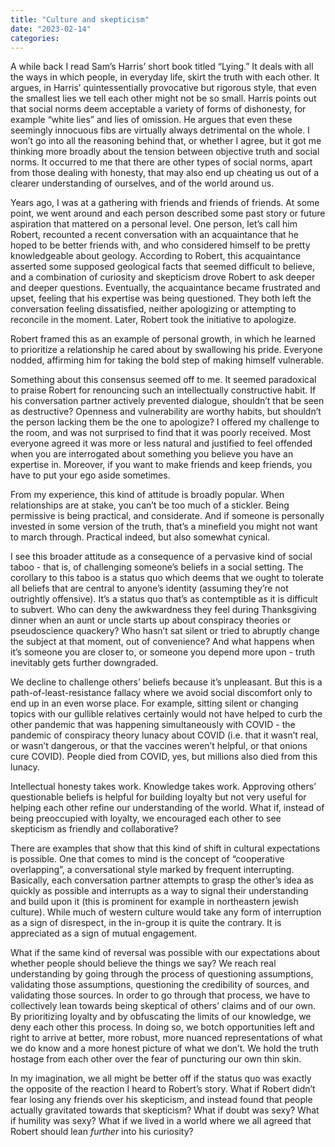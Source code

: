 ```yaml
---
title: "Culture and skepticism"
date: "2023-02-14"
categories:
---
```


A while back I read Sam’s Harris’ short book titled “Lying.” It deals with all the ways in which people, in everyday life, skirt the truth with each other. It argues, in Harris’ quintessentially provocative but rigorous style, that even the smallest lies we tell each other might not be so small. Harris points out that social norms deem acceptable a variety of forms of dishonesty, for example “white lies” and lies of omission. He argues that even these seemingly innocuous fibs are virtually always detrimental on the whole. I won’t go into all the reasoning behind that, or whether I agree, but it got me thinking more broadly about the tension between objective truth and social norms. It occurred to me that there are other types of social norms, apart from those dealing with honesty, that may also end up cheating us out of a clearer understanding of ourselves, and of the world around us.

Years ago, I was at a gathering with friends and friends of friends. At some point, we went around and each person described some past story or future aspiration that mattered on a personal level. One person, let’s call him Robert, recounted a recent conversation with an acquaintance that he hoped to be better friends with, and who considered himself to be pretty knowledgeable about geology. According to Robert, this acquaintance asserted some supposed geological facts that seemed difficult to believe, and a combination of curiosity and skepticism drove Robert to ask deeper and deeper questions. Eventually, the acquaintance became frustrated and upset, feeling that his expertise was being questioned. They both left the conversation feeling dissatisfied, neither apologizing or attempting to reconcile in the moment. Later, Robert took the initiative to apologize.

Robert framed this as an example of personal growth, in which he learned to prioritize a relationship he cared about by swallowing his pride. Everyone nodded, affirming him for taking the bold step of making himself vulnerable.

Something about this consensus seemed off to me. It seemed paradoxical to praise Robert for renouncing such an intellectually constructive habit. If his conversation partner actively prevented dialogue, shouldn’t that be seen as destructive? Openness and vulnerability are worthy habits, but shouldn’t the person lacking them be the one to apologize? I offered my challenge to the room, and was not surprised to find that it was poorly received. Most everyone agreed it was more or less natural and justified to feel offended when you are interrogated about something you believe you have an expertise in. Moreover, if you want to make friends and keep friends, you have to put your ego aside sometimes.

From my experience, this kind of attitude is broadly popular. When relationships are at stake, you can’t be too much of a stickler. Being permissive is being practical, and considerate. And if someone is personally invested in some version of the truth, that’s a minefield you might not want to march through. Practical indeed, but also somewhat cynical.

I see this broader attitude as a consequence of a pervasive kind of social taboo - that is, of challenging someone’s beliefs in a social setting. The corollary to this taboo is a status quo which deems that we ought to tolerate all beliefs that are central to anyone’s identity (assuming they're not outrightly offensive). It’s a status quo that’s as contemptible as it is difficult to subvert. Who can deny the awkwardness they feel during Thanksgiving dinner when an aunt or uncle starts up about conspiracy theories or pseudoscience quackery? Who hasn’t sat silent or tried to abruptly change the subject at that moment, out of convenience? And what happens when it’s someone you are closer to, or someone you depend more upon - truth inevitably gets further downgraded.

We decline to challenge others’ beliefs because it’s unpleasant. But this is a path-of-least-resistance fallacy where we avoid social discomfort only to end up in an even worse place. For example, sitting silent or changing topics with our gullible relatives certainly would not have helped to curb the other pandemic that was happening simultaneously with COVID - the pandemic of conspiracy theory lunacy about COVID (i.e. that it wasn’t real, or wasn’t dangerous, or that the vaccines weren’t helpful, or that onions cure COVID). People died from COVID, yes, but millions also died from this lunacy.

Intellectual honesty takes work. Knowledge takes work. Approving others’ questionable beliefs is helpful for building loyalty but not very useful for helping each other refine our understanding of the world. What if, instead of being preoccupied with loyalty, we encouraged each other to see skepticism as friendly and collaborative?

There are examples that show that this kind of shift in cultural expectations is possible. One that comes to mind is the concept of “cooperative overlapping", a conversational style marked by frequent interrupting. Basically, each conversation partner attempts to grasp the other's idea as quickly as possible and interrupts as a way to signal their understanding and build upon it (this is prominent for example in northeastern jewish culture). While much of western culture would take any form of interruption as a sign of disrespect, in the in-group it is quite the contrary. It is appreciated as a sign of mutual engagement.

What if the same kind of reversal was possible with our expectations about whether people should believe the things we say? We reach real understanding by going through the process of questioning assumptions, validating those assumptions, questioning the credibility of sources, and validating those sources. In order to go through that process, we have to collectively lean towards being skeptical of others’ claims and of our own. By prioritizing loyalty and by obfuscating the limits of our knowledge, we deny each other this process. In doing so, we botch opportunities left and right to arrive at better, more robust, more nuanced representations of what we do know and a more honest picture of what we don’t. We hold the truth hostage from each other over the fear of puncturing our own thin skin.

In my imagination, we all might be better off if the status quo was exactly the opposite of the reaction I heard to Robert’s story. What if Robert didn’t fear losing any friends over his skepticism, and instead found that people actually gravitated towards that skepticism? What if doubt was sexy? What if humility was sexy? What if we lived in a world where we all agreed that Robert should lean *further* into his curiosity?
